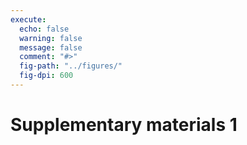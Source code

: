 ```yaml
---
execute:
  echo: false
  warning: false
  message: false
  comment: "#>"
  fig-path: "../figures/"
  fig-dpi: 600
---
```


# Supplementary materials 1

## 

